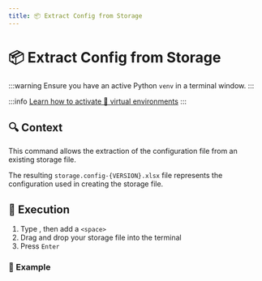 ```yaml
---
title: 📦 Extract Config from Storage
---
```



# 📦 Extract <ExcelIcon /> Config from <StorageIcon /> Storage

:::warning
Ensure you have an active <PythonIcon /> Python `venv` in a terminal window.
:::

:::info
[Learn how to activate 🔮 virtual
environments](../installation/application#-virtual-environment)
:::

## 🔍 Context

This command allows the extraction of the <ExcelIcon /> configuration file from
an existing <StorageIcon /> storage file.

The resulting `storage.config-{VERSION}.xlsx` file represents the <ExcelIcon />
configuration used in creating the <StorageIcon /> storage file.

## 🚀 Execution

1. Type <ConfigCommandInline/>, then add a `<space>`
2. Drag and drop your <StorageIcon /> storage file into the terminal
3. Press `Enter`

### 📝 Example

<ConfigCommandBlock />
